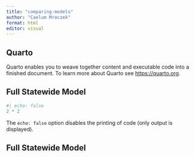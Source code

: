```yaml
---
title: "comparing-models"
author: "Caelum Mroczek"
format: html
editor: visual
---
```


## Quarto

Quarto enables you to weave together content and executable code into a finished document. To learn more about Quarto see <https://quarto.org>.

## Full Statewide Model 

```r
#| echo: false
2 * 2
```

The `echo: false` option disables the printing of code (only output is displayed).

## Full Statewide Model 
